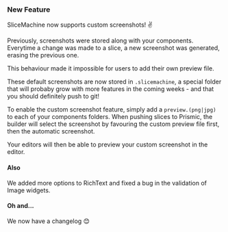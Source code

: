 ### New Feature

SliceMachine now supports custom screenshots! ✌️

Previously, screenshots were stored along with your components.
Everytime a change was made to a slice, a new screenshot was generated, erasing the previous one.

This behaviour made it impossible for users to add their own preview file.

These default screenshots are now stored in `.slicemachine`, a special folder that will probaby grow
with more features in the coming weeks - and that you should definitely push to git!

To enable the custom screenshot feature, simply add a `preview.(png|jpg)` to each of your components folders.
When pushing slices to Prismic, the builder will select the screenshot by favouring the custom preview file first,
then the automatic screenshot.

Your editors will then be able to preview your custom screenshot in the editor.

#### Also

We added more options to RichText and fixed a bug in the validation of Image widgets.

#### Oh and...

We now have a changelog 😊
